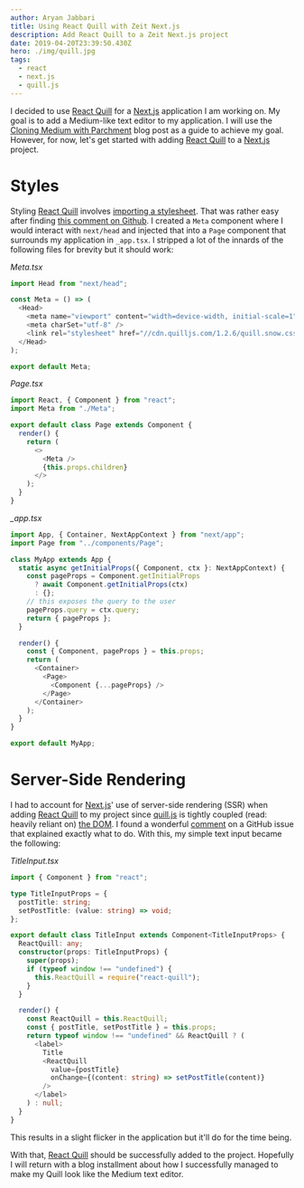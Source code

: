 ```yaml
---
author: Aryan Jabbari
title: Using React Quill with Zeit Next.js
description: Add React Quill to a Zeit Next.js project
date: 2019-04-20T23:39:50.430Z
hero: ./img/quill.jpg
tags:
  - react
  - next.js
  - quill.js
---
```

I decided to use [React Quill](https://github.com/zenoamaro/react-quill) for a [Next.js](https://nextjs.org) application I am working on. My goal is to add a Medium-like text editor to my application. I will use the [Cloning Medium with Parchment](https://quilljs.com/guides/cloning-medium-with-parchment/) blog post as a guide to achieve my goal. However, for now, let's get started with adding [React Quill](https://github.com/zenoamaro/react-quill) to a [Next.js](https://nextjs.org) project.

# Styles

Styling [React Quill](https://github.com/zenoamaro/react-quill) involves [importing a stylesheet](https://github.com/zenoamaro/react-quill#import-the-stylesheet). That was rather easy after finding [this comment on Github](https://github.com/zeit/next.js/issues/299#issuecomment-263146962). I created a `Meta` component where I would interact with `next/head` and injected that into a `Page` component that surrounds my application in `_app.tsx`. I stripped a lot of the innards of the following files for brevity but it should work:

_Meta.tsx_

```ts
import Head from "next/head";

const Meta = () => (
  <Head>
    <meta name="viewport" content="width=device-width, initial-scale=1" />
    <meta charSet="utf-8" />
    <link rel="stylesheet" href="//cdn.quilljs.com/1.2.6/quill.snow.css" />
  </Head>
);

export default Meta;
```

_Page.tsx_

```ts
import React, { Component } from "react";
import Meta from "./Meta";

export default class Page extends Component {
  render() {
    return (
      <>
        <Meta />
        {this.props.children}
      </>
    );
  }
}
```

_\_app.tsx_

```ts
import App, { Container, NextAppContext } from "next/app";
import Page from "../components/Page";

class MyApp extends App {
  static async getInitialProps({ Component, ctx }: NextAppContext) {
    const pageProps = Component.getInitialProps
      ? await Component.getInitialProps(ctx)
      : {};
    // this exposes the query to the user
    pageProps.query = ctx.query;
    return { pageProps };
  }

  render() {
    const { Component, pageProps } = this.props;
    return (
      <Container>
        <Page>
          <Component {...pageProps} />
        </Page>
      </Container>
    );
  }
}

export default MyApp;
```

# Server-Side Rendering

I had to account for [Next.js](https://nextjs.org)' use of server-side rendering (SSR) when adding [React Quill](https://github.com/zenoamaro/react-quill) to my project since [quill.js](https://quilljs.com) is tightly coupled (read: heavily reliant on) [the DOM](https://developer.mozilla.org/en-US/docs/Web/API/Document_Object_Model/Introduction). I found a wonderful [comment](https://github.com/zenoamaro/react-quill/issues/122#issuecomment-302181192) on a GitHub issue that explained exactly what to do. With this, my simple text input became the following:

_TitleInput.tsx_

```ts
import { Component } from "react";

type TitleInputProps = {
  postTitle: string;
  setPostTitle: (value: string) => void;
};

export default class TitleInput extends Component<TitleInputProps> {
  ReactQuill: any;
  constructor(props: TitleInputProps) {
    super(props);
    if (typeof window !== "undefined") {
      this.ReactQuill = require("react-quill");
    }
  }

  render() {
    const ReactQuill = this.ReactQuill;
    const { postTitle, setPostTitle } = this.props;
    return typeof window !== "undefined" && ReactQuill ? (
      <label>
        Title
        <ReactQuill
          value={postTitle}
          onChange={(content: string) => setPostTitle(content)}
        />
      </label>
    ) : null;
  }
}
```

This results in a slight flicker in the application but it'll do for the time being.

With that, [React Quill](https://github.com/zenoamaro/react-quill) should be successfully added to the project. Hopefully I will return with a blog installment about how I successfully managed to make my Quill look like the Medium text editor.
